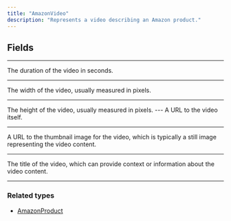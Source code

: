 ```yaml
---
title: "AmazonVideo"
description: "Represents a video describing an Amazon product."
---
```


## Fields

---

<ParamField path="durationSeconds" type="Int!">
   The duration of the video in seconds.
</ParamField>

---

<ParamField path="width" type="Int!">
   The width of the video, usually measured in pixels.
</ParamField>


---

<ParamField path="height" type="Int!">
   The height of the video, usually measured in pixels.
</ParamField>
---

<ParamField path="url" type="URL!">
   A URL to the video itself.
</ParamField>

---

<ParamField path="thumbnailURL" type="URL!">
   A URL to the thumbnail image for the video, which is typically a still image representing the video content.
</ParamField>

---

<ParamField path="title" type="String!">
   The title of the video, which can provide context or information about the video content.
</ParamField>

---

### Related types

* [AmazonProduct](/api-reference/amazonproduct)